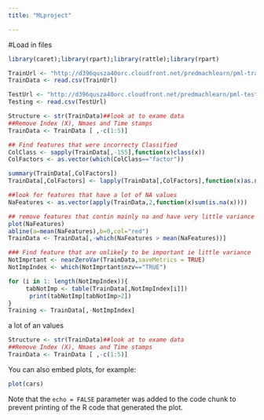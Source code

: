 ```yaml
---
title: "MLproject"

---
```


#Load in files

```r
library(caret);library(rpart);library(rattle);library(rpart)

TrainUrl <- "http://d396qusza40orc.cloudfront.net/predmachlearn/pml-training.csv"
TrainData <- read.csv(TrainUrl)

TestUrl <- "http://d396qusza40orc.cloudfront.net/predmachlearn/pml-testing.csv"
Testing <- read.csv(TestUrl)
```



```r
Structure <- str(TrainData)##look at to exame data
##Remove Index (X), Nmaes and Time stamps
TrainData <- TrainData [ ,-c(1:5)]

## Find features that were incorrecty Classified
ColClass <- sapply(TrainData[,-155],function(x)class(x))
ColFactors <- as.vector(which(ColClass=="factor"))

summary(TrainData[,ColFactors])
TrainData[,ColFactors] <- lapply(TrainData[,ColFactors],function(x)as.numeric(x))

##look for features that have a lot of NA values
NaFeatures <- as.vector(apply(TrainData,2,function(x)sum(is.na(x))))

## remove features that contin mainly na and have very little variance
plot(NaFeatures)
abline(a=mean(NaFeatures),b=0,col="red")
TrainData <- TrainData[,-which(NaFeatures > mean(NaFeatures))]

### Find feature that are unlikely to be important ie little variance 
NotImprtant <- nearZeroVar(TrainData,saveMetrics = TRUE)
NotImpIndex <- which(NotImprtant$nzv=="TRUE")

for (i in 1: length(NotImpIndex)){
     tabNotImp <- table(TrainData[,NotImpIndex[i]])
      print(tabNotImp[tabNotImp>2])
}
Training <- TrainData[,-NotImpIndex]
```
a lot of an values

```r
Structure <- str(TrainData)##look at to exame data
##Remove Index (X), Nmaes and Time stamps
TrainData <- TrainData [ ,-c(1:5)]
```


You can also embed plots, for example:

```r
plot(cars)
```

Note that the `echo = FALSE` parameter was added to the code chunk to prevent printing of the R code that generated the plot.
